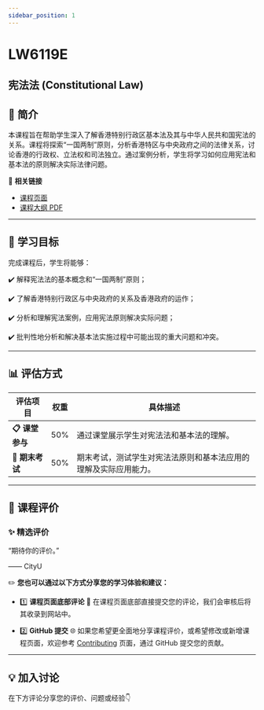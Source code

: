 ```yaml
---
sidebar_position: 1
---
```


# LW6119E
## 宪法法 (Constitutional Law)

## **📘 简介**
本课程旨在帮助学生深入了解香港特别行政区基本法及其与中华人民共和国宪法的关系。课程将探索“一国两制”原则，分析香港特区与中央政府之间的法律关系，讨论香港的行政权、立法权和司法独立。通过案例分析，学生将学习如何应用宪法和基本法的原则解决实际法律问题。

🔗 **相关链接**
- [课程页面](https://www.cityu.edu.hk/catalogue/pg/202425/course/LW6119E.htm)
- [课程大纲 PDF](https://www.cityu.edu.hk/catalogue/pg/202425/course/LW6119E.pdf)

---

## **🎯 学习目标**

完成课程后，学生将能够：

✔️ 解释宪法法的基本概念和“一国两制”原则；

✔️ 了解香港特别行政区与中央政府的关系及香港政府的运作；

✔️ 分析和理解宪法案例，应用宪法原则解决实际问题；

✔️ 批判性地分析和解决基本法实施过程中可能出现的重大问题和冲突。

---

## **📊 评估方式**

| **评估项目**          | **权重** | **具体描述**                                                                                       |
|----------------------|---------|---------------------------------------------------------------------------------------------------|
| **📋 课堂参与**       | 50%     | 通过课堂展示学生对宪法法和基本法的理解。                                                         |
| **📂 期末考试**       | 50%     | 期末考试，测试学生对宪法法原则和基本法应用的理解及实际应用能力。                                |

---

## **💬 课程评价**

### ✨ **精选评价**
<div className={commentStyles.commentBox}>
    <p className={commentStyles.commentText}>
        “期待你的评价。”
    </p>
    <p className={commentStyles.commentAuthor}>—— CityU</p>
</div>

✏️ **您也可以通过以下方式分享您的学习体验和建议：**

- 1️⃣ **课程页面底部评论**
💬 在课程页面底部直接提交您的评论，我们会审核后将其收录到网站中。

- 2️⃣ **GitHub 提交**
🌐 如果您希望更全面地分享课程评价，或希望修改或新增课程页面，欢迎参考 [Contributing](/contributing) 页面，通过 GitHub 提交您的贡献。

---

## **💡 加入讨论**

在下方评论分享您的评价、问题或经验👇
<Utterances />
